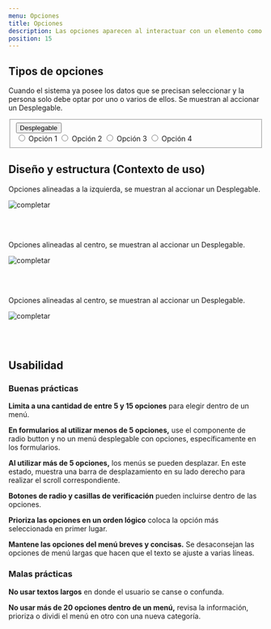 ```yaml
---
menu: Opciones
title: Opciones
description: Las opciones aparecen al interactuar con un elemento como un botón o un icono o un selector de formulario. Es una forma simple y compacta de mostrar múltiples opciones.
position: 15
---
```



## Tipos de opciones

Cuando el sistema ya posee los datos que se precisan seleccionar y la persona solo debe optar por uno o varios de ellos. Se muestran al accionar un Desplegable.

<div className="opciones-box">
<form className="d-flex flex-row justify-content-center options-container mt-5">
  <fieldset className="dropdown show">
    <button
      type="button"
      className="btn btn-dropdown btn-dropdown-lg dropdown-toggle"
      data-toggle="dropdown"
      aria-haspopup="true"
      aria-expanded="true"
    >
      Desplegable
    </button>
    <div className="dropdown-menu show">
      <input type="radio" id="options-example1" name="example1" className="sr-only" />
      <label for="options-example1" className="dropdown-item">
        Opción 1
      </label>
      <input type="radio" id="options-example2" name="example1" className="sr-only" />
      <label for="options-example2" className="dropdown-item">
        Opción 2
      </label>
      <input type="radio" id="options-example3" name="example1" className="sr-only" />
      <label for="options-example3" className="dropdown-item">
        Opción 3
      </label>
      <input type="radio" id="options-example3" name="example1" className="sr-only" />
      <label for="options-example3" className="dropdown-item">
        Opción 4
      </label>
    </div>
  </fieldset>
</form>
</div>


## Diseño y estructura (Contexto de uso)

Opciones alineadas a la izquierda, se muestran al accionar un Desplegable.

![completar](/componentes/opciones/izquierda.png)

<br></br>

Opciones alineadas al centro, se muestran al accionar un Desplegable.

![completar](/componentes/opciones/centro.png)

<br></br>

Opciones alineadas al centro, se muestran al accionar un Desplegable.

![completar](/componentes/opciones/derecha.png)

<br></br>

## Usabilidad

### Buenas prácticas

<div className="d-flex flex-row justify-content-start">
  <i className='bx bx-sm bxs-check-circle' style='color:#26874a'></i>
  <p className="pl-2">
    <strong>Limita a una cantidad de entre 5 y 15 opciones</strong> para elegir dentro de un menú.
  </p>
</div>

<div className="d-flex flex-row justify-content-start">
  <i className='bx bx-sm bxs-check-circle' style='color:#26874a'></i>
  <p className="pl-2">
    <strong> En formularios al utilizar menos de 5 opciones,</strong> use el componente de radio button y no un menú
    desplegable con opciones, específicamente en los formularios.
  </p>
</div>

<div className="d-flex flex-row justify-content-start">
  <i className='bx bx-sm bxs-check-circle' style='color:#26874a'></i>
  <p className="pl-2">
    <strong>Al utilizar más de 5 opciones,</strong> los menús se pueden desplazar. En este estado, muestra una barra de
    desplazamiento en su lado derecho para realizar el scroll correspondiente.
  </p>
</div>

<div className="d-flex flex-row justify-content-start">
  <i className='bx bx-sm bxs-check-circle' style='color:#26874a'></i>
  <p className="pl-2">
    <strong>Botones de radio y casillas de verificación</strong> pueden incluirse dentro de las opciones.
  </p>
</div>

<div className="d-flex flex-row justify-content-start">
  <i className='bx bx-sm bxs-check-circle' style='color:#26874a'></i>
  <p className="pl-2">
    <strong>Prioriza las opciones en un orden lógico</strong> coloca la opción más seleccionada en primer lugar.
  </p>
</div>

<div className="d-flex flex-row justify-content-start">
  <i className='bx bx-sm bxs-check-circle' style='color:#26874a'></i>
  <p className="pl-2"><strong>Mantene las opciones del menú breves y concisas.</strong> Se desaconsejan las opciones de menú largas que hacen que el texto se ajuste a varias líneas.</p>
</div>

### Malas prácticas

<div className="d-flex flex-row justify-content-start">
  <i className='bx bx-sm bxs-x-circle' style='color:#d02323'></i>
  <p className="pl-2">
    <strong>No usar textos largos</strong> en donde el usuario se canse o confunda.
  </p>
</div>

<div className="d-flex flex-row justify-content-start">
  <i className='bx bx-sm bxs-x-circle' style='color:#d02323'></i>
  <p className="pl-2">
    <strong>No usar más de 20 opciones dentro de un menú,</strong> revisa la información, prioriza o dividi el menú en
    otro con una nueva categoría.
  </p>
</div>

